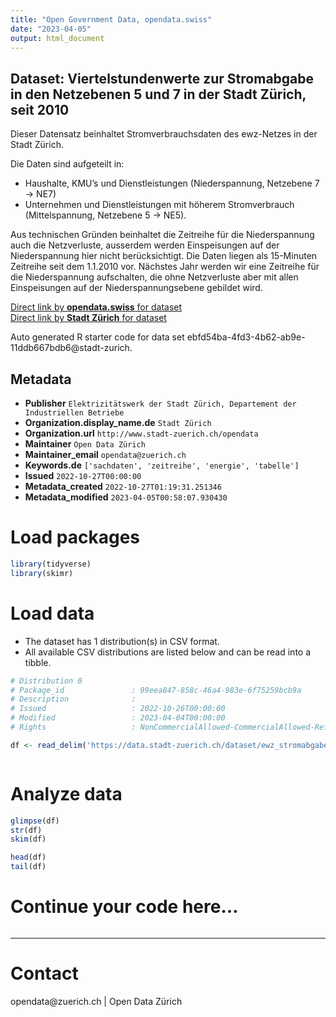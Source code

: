 ```yaml
---
title: "Open Government Data, opendata.swiss"
date: "2023-04-05"
output: html_document
---
```


## Dataset: Viertelstundenwerte zur Stromabgabe in den Netzebenen 5 und 7 in der Stadt Zürich, seit 2010

Dieser Datensatz beinhaltet Stromverbrauchsdaten des ewz-Netzes in der Stadt Zürich.

Die Daten sind aufgeteilt in:

 - Haushalte, KMU's und Dienstleistungen (Niederspannung, Netzebene 7 -> NE7) 
 - Unternehmen und Dienstleistungen mit höherem Stromverbrauch (Mittelspannung, Netzebene 5 -> NE5).

Aus technischen Gründen beinhaltet die Zeitreihe für die Niederspannung auch die Netzverluste, ausserdem werden Einspeisungen auf der Niederspannung hier nicht berücksichtigt. Die Daten liegen als 15-Minuten Zeitreihe seit dem 1.1.2010 vor.
Nächstes Jahr werden wir eine Zeitreihe für die Niederspannung aufschalten, die ohne Netzverluste aber mit allen Einspeisungen auf der Niederspannungsebene gebildet wird.

[Direct link by **opendata.swiss** for dataset](https://opendata.swiss/de/dataset/viertelstundenwerte-zur-stromabgabe-in-den-netzebenen-5-und-7-in-der-stadt-zurich-seit-2010)<br>
[Direct link by **Stadt Zürich** for dataset](https://data.stadt-zuerich.ch/dataset/ewz_stromabgabe_netzebenen_stadt_zuerich)

Auto generated R starter code for data set ebfd54ba-4fd3-4b62-ab9e-11ddb667bdb6@stadt-zurich.

## Metadata

- **Publisher** `Elektrizitätswerk der Stadt Zürich, Departement der Industriellen Betriebe`
- **Organization.display_name.de** `Stadt Zürich`
- **Organization.url** `http://www.stadt-zuerich.ch/opendata`
- **Maintainer** `Open Data Zürich`
- **Maintainer_email** `opendata@zuerich.ch`
- **Keywords.de** `['sachdaten', 'zeitreihe', 'energie', 'tabelle']`
- **Issued** `2022-10-27T00:00:00`
- **Metadata_created** `2022-10-27T01:19:31.251346`
- **Metadata_modified** `2023-04-05T00:58:07.930430`


# Load packages

```r

library(tidyverse)
library(skimr)

```

# Load data

-   The dataset has 1 distribution(s) in CSV format.
-   All available CSV distributions are listed below and can be read into a tibble.

```r

# Distribution 0
# Package_id               : 99eea847-858c-46a4-983e-6f75259bcb9a
# Description              : 
# Issued                   : 2022-10-26T00:00:00
# Modified                 : 2023-04-04T00:00:00
# Rights                   : NonCommercialAllowed-CommercialAllowed-ReferenceNotRequired

df <- read_delim('https://data.stadt-zuerich.ch/dataset/ewz_stromabgabe_netzebenen_stadt_zuerich/download/ewz_stromabgabe_netzebenen_stadt_zuerich.csv')



```

# Analyze data

```r

glimpse(df)
str(df)
skim(df)

head(df)
tail(df)

```

# Continue your code here...

```r

```

------------------------------------------------------------------------

# Contact

opendata@zuerich.ch | Open Data Zürich
